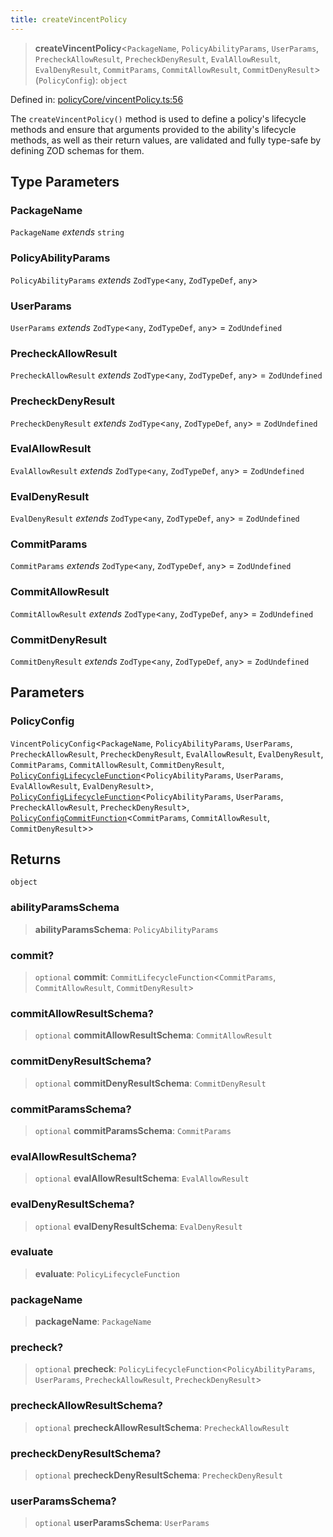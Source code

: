 ```yaml
---
title: createVincentPolicy
---
```


> **createVincentPolicy**\<`PackageName`, `PolicyAbilityParams`, `UserParams`, `PrecheckAllowResult`, `PrecheckDenyResult`, `EvalAllowResult`, `EvalDenyResult`, `CommitParams`, `CommitAllowResult`, `CommitDenyResult`\>(`PolicyConfig`): `object`

Defined in: [policyCore/vincentPolicy.ts:56](https://github.com/LIT-Protocol/Vincent/blob/1ec4d670031700c70e1e2ba1640f87d4b5f07fe8/packages/libs/ability-sdk/src/lib/policyCore/vincentPolicy.ts#L56)

The `createVincentPolicy()` method is used to define a policy's lifecycle methods and ensure that arguments provided to the ability's
lifecycle methods, as well as their return values, are validated and fully type-safe by defining ZOD schemas for them.

## Type Parameters

### PackageName

`PackageName` *extends* `string`

### PolicyAbilityParams

`PolicyAbilityParams` *extends* `ZodType`\<`any`, `ZodTypeDef`, `any`\>

### UserParams

`UserParams` *extends* `ZodType`\<`any`, `ZodTypeDef`, `any`\> = `ZodUndefined`

### PrecheckAllowResult

`PrecheckAllowResult` *extends* `ZodType`\<`any`, `ZodTypeDef`, `any`\> = `ZodUndefined`

### PrecheckDenyResult

`PrecheckDenyResult` *extends* `ZodType`\<`any`, `ZodTypeDef`, `any`\> = `ZodUndefined`

### EvalAllowResult

`EvalAllowResult` *extends* `ZodType`\<`any`, `ZodTypeDef`, `any`\> = `ZodUndefined`

### EvalDenyResult

`EvalDenyResult` *extends* `ZodType`\<`any`, `ZodTypeDef`, `any`\> = `ZodUndefined`

### CommitParams

`CommitParams` *extends* `ZodType`\<`any`, `ZodTypeDef`, `any`\> = `ZodUndefined`

### CommitAllowResult

`CommitAllowResult` *extends* `ZodType`\<`any`, `ZodTypeDef`, `any`\> = `ZodUndefined`

### CommitDenyResult

`CommitDenyResult` *extends* `ZodType`\<`any`, `ZodTypeDef`, `any`\> = `ZodUndefined`

## Parameters

### PolicyConfig

`VincentPolicyConfig`\<`PackageName`, `PolicyAbilityParams`, `UserParams`, `PrecheckAllowResult`, `PrecheckDenyResult`, `EvalAllowResult`, `EvalDenyResult`, `CommitParams`, `CommitAllowResult`, `CommitDenyResult`, [`PolicyConfigLifecycleFunction`](/api-reference/ability-sdk/type-aliases/PolicyConfigLifecycleFunction)\<`PolicyAbilityParams`, `UserParams`, `EvalAllowResult`, `EvalDenyResult`\>, [`PolicyConfigLifecycleFunction`](/api-reference/ability-sdk/type-aliases/PolicyConfigLifecycleFunction)\<`PolicyAbilityParams`, `UserParams`, `PrecheckAllowResult`, `PrecheckDenyResult`\>, [`PolicyConfigCommitFunction`](/api-reference/ability-sdk/type-aliases/PolicyConfigCommitFunction)\<`CommitParams`, `CommitAllowResult`, `CommitDenyResult`\>\>

## Returns

`object`

### abilityParamsSchema

> **abilityParamsSchema**: `PolicyAbilityParams`

### commit?

> `optional` **commit**: `CommitLifecycleFunction`\<`CommitParams`, `CommitAllowResult`, `CommitDenyResult`\>

### commitAllowResultSchema?

> `optional` **commitAllowResultSchema**: `CommitAllowResult`

### commitDenyResultSchema?

> `optional` **commitDenyResultSchema**: `CommitDenyResult`

### commitParamsSchema?

> `optional` **commitParamsSchema**: `CommitParams`

### evalAllowResultSchema?

> `optional` **evalAllowResultSchema**: `EvalAllowResult`

### evalDenyResultSchema?

> `optional` **evalDenyResultSchema**: `EvalDenyResult`

### evaluate

> **evaluate**: `PolicyLifecycleFunction`

### packageName

> **packageName**: `PackageName`

### precheck?

> `optional` **precheck**: `PolicyLifecycleFunction`\<`PolicyAbilityParams`, `UserParams`, `PrecheckAllowResult`, `PrecheckDenyResult`\>

### precheckAllowResultSchema?

> `optional` **precheckAllowResultSchema**: `PrecheckAllowResult`

### precheckDenyResultSchema?

> `optional` **precheckDenyResultSchema**: `PrecheckDenyResult`

### userParamsSchema?

> `optional` **userParamsSchema**: `UserParams`
